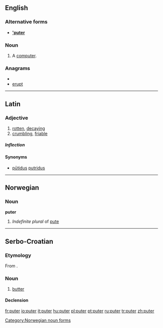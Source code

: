 {{also|Puter|'puter}}
==English==

===Alternative forms===
* '''[['puter]]'''

===Noun===
{{en-noun}}

# {{slang}} A [[computer]].

===Anagrams===
* {{alphagram|eprtu}}
* [[erupt#English|erupt]]

----

==Latin==

===Adjective===
{{la-adj-3rd-3E|puter|putris|putris|putre#Latin|putre}}

# [[rotten]], [[decaying]]
# [[crumbling]], [[friable]]

=====Inflection=====
{{la-decl-3rd-3E|puter|puter|putr}}

====Synonyms====
* {{sense|rotten}} [[putidus|pūtidus]] [[putridus]]

----

==Norwegian==

===Noun===
'''puter'''

# ''Indefinite plural'' of [[pute#Norwegian|pute]]

[[Category:Norwegian noun forms]]

----

==Serbo-Croatian==

===Etymology===
From {{etyl|de|sh}} {{term|Butter|lang=de}}.

===Noun===
{{sh-noun|g=m|head=pȕter|r|путер|пу̏тер}}

# [[butter]]

====Declension====
{{sh-decl-noun
|puter|putri
|putra|putara
|putru|putrima
|puter|putre
|putre|putri
|putru|putrima
|putrom|putrima
}}

[[fr:puter]]
[[io:puter]]
[[it:puter]]
[[hu:puter]]
[[pl:puter]]
[[pt:puter]]
[[ru:puter]]
[[tr:puter]]
[[zh:puter]]